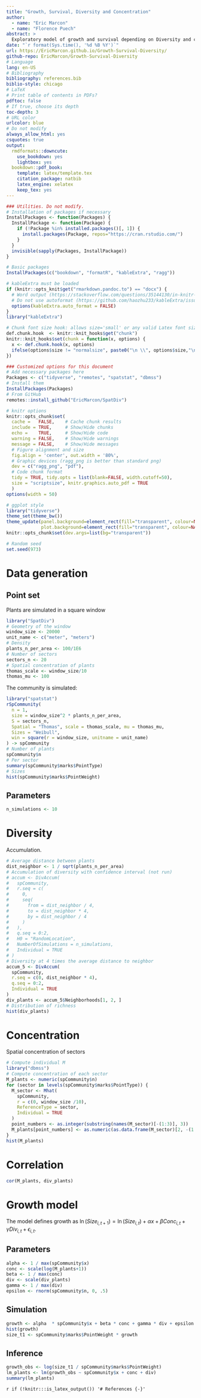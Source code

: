 ```yaml
---
title: "Growth, Survival, Diversity and Concentration"
author:
  - name: "Eric Marcon"
  - name: "Florence Puech"
abstract: >
  Exploratory model of growth and survival depending on Diversity and concentration.
date: "`r format(Sys.time(), '%d %B %Y')`"
url: https://EricMarcon.github.io/Growth-Survival-Diversity/
github-repo: EricMarcon/Growth-Survival-Diversity
# Language
lang: en-US
# Bibliography
bibliography: references.bib
biblio-style: chicago
# LaTeX
# Print table of contents in PDFs?
pdftoc: false
# If true, choose its depth
toc-depth: 3
# URL color
urlcolor: blue
# Do not modify
always_allow_html: yes
csquotes: true
output:
  rmdformats::downcute:
    use_bookdown: yes
    lightbox: yes
  bookdown::pdf_book:
    template: latex/template.tex
    citation_package: natbib
    latex_engine: xelatex
    keep_tex: yes
---
```


```r
### Utilities. Do not modify.
# Installation of packages if necessary
InstallPackages <- function(Packages) {
  InstallPackage <- function(Package) {
    if (!Package %in% installed.packages()[, 1]) {
      install.packages(Package, repos="https://cran.rstudio.com/")
    }
  }
  invisible(sapply(Packages, InstallPackage))
}

# Basic packages
InstallPackages(c("bookdown", "formatR", "kableExtra", "ragg"))

# kableExtra must be loaded 
if (knitr::opts_knit$get("rmarkdown.pandoc.to") == "docx") {
  # Word output (https://stackoverflow.com/questions/35144130/in-knitr-how-can-i-test-for-if-the-output-will-be-pdf-or-word)
  # Do not use autoformat (https://github.com/haozhu233/kableExtra/issues/308)
  options(kableExtra.auto_format = FALSE)
}
library("kableExtra")

# Chunk font size hook: allows size='small' or any valid Latex font size in chunk options
def.chunk.hook  <- knitr::knit_hooks$get("chunk")
knitr::knit_hooks$set(chunk = function(x, options) {
  x <- def.chunk.hook(x, options)
  ifelse(options$size != "normalsize", paste0("\n \\", options$size,"\n\n", x, "\n\n \\normalsize"), x)
})
```

```r
### Customized options for this document
# Add necessary packages here
Packages <- c("tidyverse", "remotes", "spatstat", "dbmss")
# Install them
InstallPackages(Packages)
# From GitHub
remotes::install_github("EricMarcon/SpatDiv")

# knitr options
knitr::opts_chunk$set(
  cache =   FALSE,    # Cache chunk results
  include = TRUE,     # Show/Hide chunks
  echo =    TRUE,     # Show/Hide code
  warning = FALSE,    # Show/Hide warnings
  message = FALSE,    # Show/Hide messages
  # Figure alignment and size
  fig.align = 'center', out.width = '80%',
  # Graphic devices (ragg_png is better than standard png)
  dev = c("ragg_png", "pdf"),
  # Code chunk format
  tidy = TRUE, tidy.opts = list(blank=FALSE, width.cutoff=50),
  size = "scriptsize", knitr.graphics.auto_pdf = TRUE
  )
options(width = 50)

# ggplot style
library("tidyverse")
theme_set(theme_bw())
theme_update(panel.background=element_rect(fill="transparent", colour=NA),
             plot.background=element_rect(fill="transparent", colour=NA))
knitr::opts_chunk$set(dev.args=list(bg="transparent"))

# Random seed
set.seed(973)
```


# Data generation

## Point set

Plants are simulated in a square window 

```r
library("SpatDiv")
# Geometry of the window
window_size <- 20000
unit_name <- c("meter", "meters")
# Density
plants_n_per_area <- 100/1E6
# Number of sectors
sectors_n <- 20
# Spatial concentration of plants
thomas_scale <- window_size/10
thomas_mu <- 100
```

The community is simulated:

```r
library("spatstat")
rSpCommunity(
  n = 1, 
  size = window_size^2 * plants_n_per_area, 
  S = sectors_n, 
  Spatial = "Thomas", scale = thomas_scale, mu = thomas_mu,
  Sizes = "Weibull",
  win = square(r = window_size, unitname = unit_name)
) -> spCommunity
# Number of plants
spCommunity$n
# Per sector
summary(spCommunity$marks$PointType)
# Sizes
hist(spCommunity$marks$PointWeight)
```

## Parameters

```r
n_simulations <- 10
```


# Diversity

Accumulation.

```r
# Average distance between plants
dist_neighbor <- 1 / sqrt(plants_n_per_area)
# Accumulation of diversity with confidence interval (not run)
# accum <- DivAccum(
#   spCommunity, 
#   r.seq = c(
#     0, 
#     seq(
#       from = dist_neighbor / 4, 
#       to = dist_neighbor * 4, 
#       by = dist_neighbor / 4
#     )
#   ),
#   q.seq = 0:2, 
#   H0 = "RandomLocation", 
#   NumberOfSimulations = n_simulations,
#   Individual = TRUE
# )
# Diversity at 4 times the average distance to neighbor 
accum_5 <- DivAccum(
  spCommunity, 
  r.seq = c(0, dist_neighbor * 4),
  q.seq = 0:2, 
  Individual = TRUE
)
div_plants <- accum_5$Neighborhoods[1, 2, ]
# Distribution of richness
hist(div_plants)
```

# Concentration

Spatial concentration of sectors

```r
# Compute individual M
library("dbmss")
# Compute concentration of each sector
M_plants <- numeric(spCommunity$n)
for (sector in levels(spCommunity$marks$PointType)) {
  M_sector <- Mhat(
    spCommunity, 
    r = c(0, window_size /10),
    ReferenceType = sector, 
    Individual = TRUE
  )
  point_numbers <- as.integer(substring(names(M_sector)[-(1:3)], 3))
  M_plants[point_numbers] <- as.numeric(as.data.frame(M_sector)[2, -(1:3)])
}
hist(M_plants)
```
# Correlation

```r
cor(M_plants, div_plants)
```


# Growth model

The model defines growth as $\ln({Size_{i,t+1}}) = \ln(Size_{i,t}) + \alpha x + \beta Conc_{i,t} + \gamma Div_{i,t} + \epsilon_{i,t}$.

## Parameters

```r
alpha <- 1 / max(spCommunity$x)
conc <- scale(log(M_plants+1))
beta <- 1 / max(conc)
div <- scale(div_plants)
gamma <- 1 / max(div)
epsilon <- rnorm(spCommunity$n, 0, .5)
```

## Simulation

```r
growth <- alpha  * spCommunity$x + beta * conc + gamma * div + epsilon
hist(growth)
size_t1 <- spCommunity$marks$PointWeight * growth
```

## Inference

```r
growth_obs <- log(size_t1 / spCommunity$marks$PointWeight)
lm_plants <- lm(growth_obs ~ spCommunity$x + conc + div)
summary(lm_plants)

```




`r if (!knitr:::is_latex_output()) '# References {-}'`
